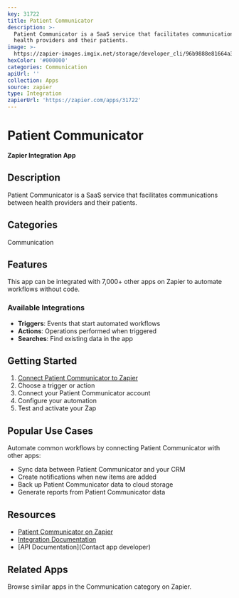 ```yaml
---
key: 31722
title: Patient Communicator
description: >-
  Patient Communicator is a SaaS service that facilitates communications between
  health providers and their patients.
image: >-
  https://zapier-images.imgix.net/storage/developer_cli/96b9888e81664a35da9438392bd7d087.png?auto=format%2Ccompress&ixlib=python-3.0.0&q=50
hexColor: '#000000'
categories: Communication
apiUrl: ''
collection: Apps
source: zapier
type: Integration
zapierUrl: 'https://zapier.com/apps/31722'
---
```

# Patient Communicator

**Zapier Integration App**

## Description

Patient Communicator is a SaaS service that facilitates communications between health providers and their patients.

## Categories

Communication

## Features

This app can be integrated with 7,000+ other apps on Zapier to automate workflows without code.

### Available Integrations

- **Triggers**: Events that start automated workflows
- **Actions**: Operations performed when triggered
- **Searches**: Find existing data in the app

## Getting Started

1. [Connect Patient Communicator to Zapier](https://zapier.com/apps/31722)
2. Choose a trigger or action
3. Connect your Patient Communicator account
4. Configure your automation
5. Test and activate your Zap

## Popular Use Cases

Automate common workflows by connecting Patient Communicator with other apps:

- Sync data between Patient Communicator and your CRM
- Create notifications when new items are added
- Back up Patient Communicator data to cloud storage
- Generate reports from Patient Communicator data

## Resources

- [Patient Communicator on Zapier](https://zapier.com/apps/31722)
- [Integration Documentation](https://zapier.com/apps/31722/integrations)
- [API Documentation](Contact app developer)

## Related Apps

Browse similar apps in the Communication category on Zapier.
